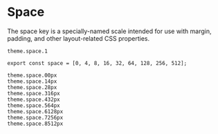 

<Meta title="Design System/Space" />

# Space

The space key is a specially-named scale intended for use with margin, padding, and other layout-related CSS properties.

`theme.space.1`

```
export const space = [0, 4, 8, 16, 32, 64, 128, 256, 512];
```

<Box>
  <div
    style={{ backgroundColor: `${lightenDarkenColor(baseColors.black, 200)}` }}
  >
    <code>theme.space.0</code><code>0px</code>
  </div>
  <Box mb={2} style={{ backgroundColor: `${baseColors.purple}` }}></Box>
</Box>
<Box mb={2}>
  <div
    style={{ backgroundColor: `${lightenDarkenColor(baseColors.black, 200)}` }}
  >
    <code>theme.space.1</code><code>4px</code>
  </div>
  <Box mb={2} pb={1} style={{ backgroundColor: `${baseColors.purple}` }}></Box>
</Box>
<Box mb={2}>
  <div
    style={{ backgroundColor: `${lightenDarkenColor(baseColors.black, 200)}` }}
  >
    <code>theme.space.2</code><code>8px</code>
  </div>
  <Box mb={2} pb={2} style={{ backgroundColor: `${baseColors.purple}` }}></Box>
</Box>
<Box mb={2}>
  <div
    style={{ backgroundColor: `${lightenDarkenColor(baseColors.black, 200)}` }}
  >
    <code>theme.space.3</code><code>16px</code>
  </div>
  <Box mb={2} pb={3} style={{ backgroundColor: `${baseColors.purple}` }}></Box>
</Box>
<Box mb={2}>
  <div
    style={{ backgroundColor: `${lightenDarkenColor(baseColors.black, 200)}` }}
  >
    <code>theme.space.4</code><code>32px</code>
  </div>
  <Box mb={2} pb={4} style={{ backgroundColor: `${baseColors.purple}` }}></Box>
</Box>
<Box mb={2}>
  <div
    style={{ backgroundColor: `${lightenDarkenColor(baseColors.black, 200)}` }}
  >
    <code>theme.space.5</code><code>64px</code>
  </div>
  <Box mb={2} pb={5} style={{ backgroundColor: `${baseColors.purple}` }}></Box>
</Box>
<Box mb={2}>
  <div
    style={{ backgroundColor: `${lightenDarkenColor(baseColors.black, 200)}` }}
  >
    <code>theme.space.6</code><code>128px</code>
  </div>
  <Box mb={2} pb={6} style={{ backgroundColor: `${baseColors.purple}` }}></Box>
</Box>
<Box mb={2}>
  <div
    style={{ backgroundColor: `${lightenDarkenColor(baseColors.black, 200)}` }}
  >
    <code>theme.space.7</code><code>256px</code>
  </div>
  <Box mb={2} pb={7} style={{ backgroundColor: `${baseColors.purple}` }}></Box>
</Box>
<Box mb={2}>
  <div
    style={{ backgroundColor: `${lightenDarkenColor(baseColors.black, 200)}` }}
  >
    <code>theme.space.8</code><code>512px</code>
  </div>
  <Box mb={2} pb={8} style={{ backgroundColor: `${baseColors.purple}` }}></Box>
</Box>
